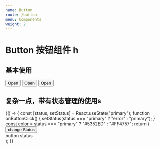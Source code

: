 ```yaml
---
name: Button
route: /button
menu: Components
weight: 2
---
```



# Button 按钮组件 h

<Props of={Button} />
<Props of={TestButton} />

## 基本使用

<Playground>
  <Button>Open</Button>
  <Button type="error">Open</Button>
  <Button type="default">Open</Button>
</Playground>

## 复杂一点，带有状态管理的使用s

<Playground>
  {() => {
    const [status, setStatus] = React.useState("primary");
    function onButtonClick() {
      setStatus(status === "primary" ? "error" : "primary");
    }
    const color = status === "primary" ? "#5352ED" : "#FF4757";
    return (
      <div>
        <Button onClick={onButtonClick} type={status}>
          change Status
        </Button>
        <div style={{ backgroundColor: color }} className="button-status">
          button status
        </div>
      </div>
    );
  }}
</Playground>
